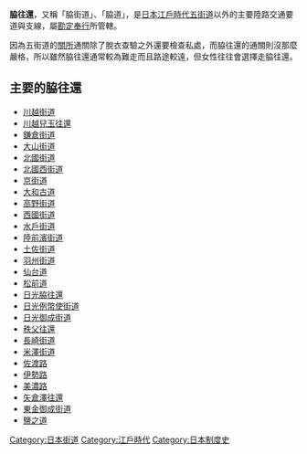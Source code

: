 {{japanese|japanese=脇往還|kana=わきおうかん|romaji=Wakiōkan}}

'''脇往還'''，又稱「脇街道」、「脇道」，是[[日本|日本]][[江戶時代|江戶時代]][[五街道|五街道]]以外的主要陸路交通要道與支線，屬[[勘定奉行|勘定奉行]]所管轄。

因為五街道的[[關所|關所]]通關除了脫衣查驗之外還要檢查私處，而脇往還的通關則沒那麼嚴格，所以雖然脇往還通常較為難走而且路途較遠，但女性往往會選擇走脇往還。

==主要的脇往還==
*[[川越街道|川越街道]]
*[[川越兒玉往還|川越兒玉往還]]
*[[鎌倉街道|鎌倉街道]]
*[[大山街道|大山街道]]
*[[北國街道|北國街道]]
*[[北國西街道|北國西街道]]
*[[京街道|京街道]]
*[[大和古道|大和古道]]
*[[高野街道|高野街道]]
*[[西國街道|西國街道]]
*[[水戶街道|水戶街道]]
*[[陸前濱街道|陸前濱街道]]
*[[土佐街道|土佐街道]]
*[[羽州街道|羽州街道]]
*[[仙台道|仙台道]]
*[[松前道|松前道]]
*[[日光脇往還|日光脇往還]]
*[[日光例幣使街道|日光例幣使街道]]
*[[日光御成街道|日光御成街道]]
*[[秩父往還|秩父往還]]
*[[長崎街道|長崎街道]]
*[[米澤街道|米澤街道]]
*[[佐渡路|佐渡路]]
*[[伊勢路|伊勢路]]
*[[美濃路|美濃路]]
*[[矢倉澤往還|矢倉澤往還]]
*[[東金御成街道|東金御成街道]]
*[[鹽之道|鹽之道]]

[[Category:日本街道|Category:日本街道]]
[[Category:江戶時代|Category:江戶時代]]
[[Category:日本制度史|Category:日本制度史]]